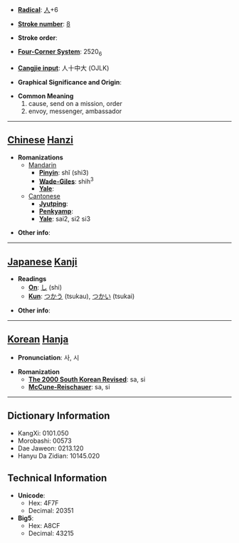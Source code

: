 * '''[[Wiktionary:Chinese radical index| Radical]]''': [[Wiktionary:Chinese radical index 人|人]]+6

* '''[[Wiktionary:Chinese total strokes index|Stroke number]]''': [[Wiktionary:Chinese total strokes index 8|8]]

* '''Stroke order''': 

* '''[[Wiktionary:Chinese four corner index|Four-Corner System]]''': 2520<sub>6</sub>

* '''[[Wiktionary:Chinese Cangjie index|Cangjie input]]''': 人十中大 (OJLK)

* '''Graphical Significance and Origin''': 

* '''Common Meaning'''
*#cause, send on a mission, order
*# envoy, messenger, ambassador


----

== [[Chinese]] [[Hanzi]] ==

* '''Romanizations'''
** [[Mandarin]]
*** '''[[Pinyin]]''': shǐ (shi3)
*** '''[[Wade-Giles]]''': shih<sup>3</sup>
*** '''[[Yale]]''': 
**[[Cantonese]]
***'''[[Jyutping]]''':
***'''[[Penkyamp]]''': 
***'''[[Yale]]''': sai2, si2 si3

* '''Other info''': 

----

== [[Japanese]] [[Kanji]] ==

* '''Readings'''
** '''[[On]]''': [[し]] (shi)
** '''[[Kun]]''': [[つかう]] (tsukau), [[つかい]] (tsukai)

* '''Other info''':  

----

== [[Korean]] [[Hanja]] ==

* '''Pronunciation''': 사, 시

* '''Romanization'''
** '''[[The 2000 South Korean Revised Romanization|The 2000 South Korean Revised]]''': sa, si
** '''[[McCune-Reischauer]]''': sa, si

----

== Dictionary Information ==

* KangXi: 0101.050
* Morobashi: 00573
* Dae Jaweon: 0213.120
* Hanyu Da Zidian: 10145.020

== Technical Information ==

* '''Unicode''':
** Hex: 4F7F
** Decimal: 20351
* '''Big5''':
** Hex: A8CF
** Decimal: 43215